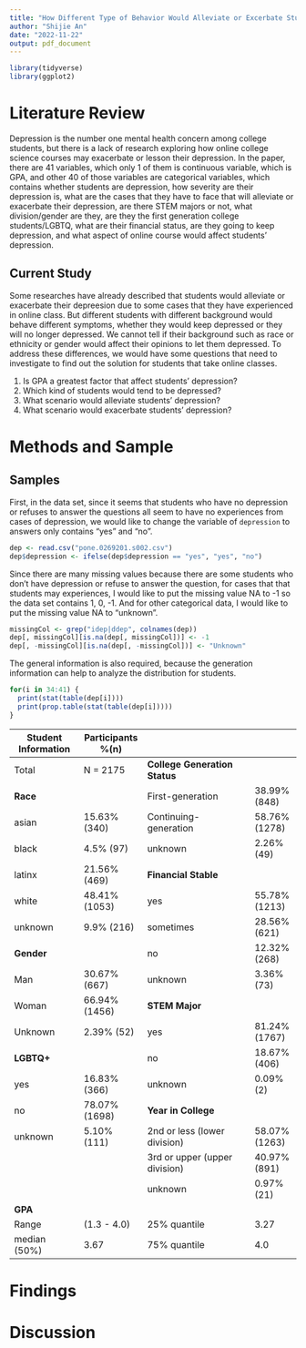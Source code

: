 ```yaml
---
title: "How Different Type of Behavior Would Alleviate or Excerbate Students Depression"
author: "Shijie An"
date: "2022-11-22"
output: pdf_document
---
```

```r
library(tidyverse)
library(ggplot2)
```
# Literature Review
Depression is the number one mental health concern among college students, but there is a lack of research exploring how online college science courses may exacerbate or lesson their depression. In the paper, there are 41 variables, which only 1 of them is continuous variable, which is GPA, and other 40 of those variables are categorical variables, which contains whether students are depression, how severity are their depression is, what are the cases that they have to face that will alleviate or exacerbate their depression, are there STEM majors or not, what division/gender are they, are they the first generation college students/LGBTQ, what are their financial status, are they going to keep depression, and what aspect of online course would affect students' depression.

## Current Study

Some researches have already described that students would alleviate or exacerbate their depreesion due to some cases that they have experienced in online class. But different students with different background would behave different symptoms, whether they would keep depressed or they will no longer depressed. We cannot tell if their background such as race or ethnicity or gender would affect their opinions to let them depressed. To address these differences, we would have some questions that need to investigate to find out the solution for students that take online classes. 

1. Is GPA a greatest factor that affect students' depression? 
2. Which kind of students would tend to be depressed? 
3. What scenario would alleviate students' depression? 
4. What scenario would exacerbate students' depression? 



# Methods and Sample

## Samples
First, in the data set, since it seems that students who have no depression or refuses to answer the questions all seem to have no experiences from cases of depression, we would like to change the variable of `depression` to answers only contains "yes" and "no". 
```r
dep <- read.csv("pone.0269201.s002.csv")
dep$depression <- ifelse(dep$depression == "yes", "yes", "no")
```

Since there are many missing values because there are some students who don't have depression or refuse to answer the question, for cases that that students may experiences, I would like to put the missing value NA to -1 so the data set contains 1, 0, -1. And for other categorical data, I would like to put the missing value NA to "unknown". 
```r
missingCol <- grep("idep|ddep", colnames(dep))
dep[, missingCol][is.na(dep[, missingCol])] <- -1
dep[, -missingCol][is.na(dep[, -missingCol])] <- "Unknown"
```
The general information is also required, because the generation information can help to analyze the distribution for students. 
```r
for(i in 34:41) {
  print(stat(table(dep[i])))
  print(prop.table(stat(table(dep[i]))))
}
```

| Student Information | Participants %(n) |                               |               |
| ------------------- | ----------------- | ----------------------------- | ------------- |
| Total               | N = 2175          | **College Generation Status** |               |
| **Race**            |                   | First-generation              | 38.99% (848)  |
| asian               | 15.63% (340)      | Continuing-generation         | 58.76% (1278) |
| black               | 4.5% (97)         | unknown                       | 2.26% (49)    |
| latinx              | 21.56% (469)      | **Financial Stable**          |               |
| white               | 48.41% (1053)     | yes                           | 55.78% (1213) |
| unknown             | 9.9% (216)        | sometimes                     | 28.56% (621)  |
| **Gender**          |                   | no                            | 12.32% (268)  |
| Man                 | 30.67% (667)      | unknown                       | 3.36% (73)    |
| Woman               | 66.94% (1456)     | **STEM Major**                |               |
| Unknown             | 2.39% (52)        | yes                           | 81.24% (1767) |
| **LGBTQ+**          |                   | no                            | 18.67% (406)  |
| yes                 | 16.83% (366)      | unknown                       | 0.09% (2)     |
| no                  | 78.07% (1698)     | **Year in College**           |               |
| unknown             | 5.10% (111)       | 2nd or less (lower division)  | 58.07% (1263) |
|                     |                   | 3rd or upper (upper division) | 40.97% (891)  |
|                     |                   | unknown                       | 0.97% (21)    |
| **GPA**             |                   |                               |               |
| Range               | (1.3 - 4.0)       | 25% quantile                  | 3.27          |
| median (50%)        | 3.67              | 75% quantile                  | 4.0           |







# Findings









# Discussion







